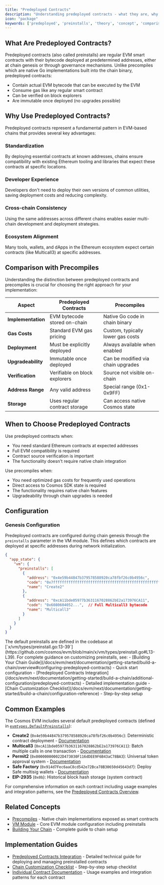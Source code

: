 ```yaml
---
title: "Predeployed Contracts"
description: "Understanding predeployed contracts - what they are, why they're used, and how they differ from precompiles"
icon: "package"
keywords: ['predeployed', 'preinstalls', 'theory', 'concept', 'comparison', 'precompiles']
---
```


## What Are Predeployed Contracts?

Predeployed contracts (also called preinstalls) are regular EVM smart contracts with their bytecode deployed at predetermined addresses, either at chain genesis or through governance mechanisms. Unlike precompiles which are native Go implementations built into the chain binary, predeployed contracts:

- Contain actual EVM bytecode that can be executed by the EVM
- Consume gas like any regular smart contract
- Can be verified on block explorers
- Are immutable once deployed (no upgrades possible)

## Why Use Predeployed Contracts?

Predeployed contracts represent a fundamental pattern in EVM-based chains that provides several key advantages:

### Standardization
By deploying essential contracts at known addresses, chains ensure compatibility with existing Ethereum tooling and libraries that expect these contracts at specific locations.

### Developer Experience
Developers don't need to deploy their own versions of common utilities, saving deployment costs and reducing complexity.

### Cross-chain Consistency
Using the same addresses across different chains enables easier multi-chain development and deployment strategies.

### Ecosystem Alignment
Many tools, wallets, and dApps in the Ethereum ecosystem expect certain contracts (like Multicall3) at specific addresses.

## Comparison with Precompiles

Understanding the distinction between predeployed contracts and precompiles is crucial for choosing the right approach for your implementation:

| Aspect | Predeployed Contracts | Precompiles |
|--------|----------------------|-------------|
| **Implementation** | EVM bytecode stored on-chain | Native Go code in chain binary |
| **Gas Costs** | Standard EVM gas pricing | Custom, typically lower gas costs |
| **Deployment** | Must be explicitly deployed | Always available when enabled |
| **Upgradeability** | Immutable once deployed | Can be modified via chain upgrades |
| **Verification** | Verifiable on block explorers | Source not visible on-chain |
| **Address Range** | Any valid address | Special range (0x1-0x9FF) |
| **Storage** | Uses regular contract storage | Can access native Cosmos state |

## When to Choose Predeployed Contracts

Use predeployed contracts when:
- You need standard Ethereum contracts at expected addresses
- Full EVM compatibility is required
- Contract source verification is important
- The functionality doesn't require native chain integration

Use precompiles when:
- You need optimized gas costs for frequently used operations
- Direct access to Cosmos SDK state is required
- The functionality requires native chain features
- Upgradeability through chain upgrades is needed

## Configuration

### Genesis Configuration

Predeployed contracts are configured during chain genesis through the `preinstalls` parameter in the VM module. This defines which contracts are deployed at specific addresses during network initialization.

```json "Genesis Preinstalls Configuration" expandable
{
  "app_state": {
    "vm": {
      "preinstalls": [
        {
          "address": "0x4e59b44847b379578588920ca78fbf26c0b4956c",
          "code": "0x7fffffffffffffffffffffffffffffffffffffffffffffffffffffffffffffffe03601600081602082378035828234f58015156039578182fd5b8082525050506014600cf3",
          "name": "Create2"
        },
        {
          "address": "0xcA11bde05977b3631167028862bE2a173976CA11",
          "code": "0x6080604052...",  // Full Multicall3 bytecode
          "name": "Multicall3"
        }
      ]
    }
  }
}
```

<Note>
The default preinstalls are defined in the codebase at [`x/vm/types/preinstall.go:13-39`](https://github.com/cosmos/evm/blob/main/x/vm/types/preinstall.go#L13-L39). For complete guidance on customizing preinstalls, see:
- [Building Your Chain Guide](/docs/evm/next/documentation/getting-started/build-a-chain/overview#configuring-predeployed-contracts) - Quick start configuration
- [Predeployed Contracts Integration](/docs/evm/next/documentation/getting-started/build-a-chain/additional-configuration/predeployed-contracts) - Detailed implementation guide
- [Chain Customization Checklist](/docs/evm/next/documentation/getting-started/build-a-chain/configuration-reference) - Step-by-step setup
</Note>

## Common Examples

The Cosmos EVM includes several default predeployed contracts (defined in [`evmtypes.DefaultPreinstalls`](https://github.com/cosmos/evm/blob/main/x/vm/types/preinstall.go#L13-L39)):

- **Create2** (`0x4e59b44847b379578588920ca78fbf26c0b4956c`): Deterministic contract deployment - [Documentation](/docs/evm/next/documentation/smart-contracts/predeployed-contracts/create2)
- **Multicall3** (`0xcA11bde05977b3631167028862bE2a173976CA11`): Batch multiple calls in one transaction - [Documentation](/docs/evm/next/documentation/smart-contracts/predeployed-contracts/multicall3)
- **Permit2** (`0x000000000022D473030F116dDEE9F6B43aC78BA3`): Universal token approval system - [Documentation](/docs/evm/next/documentation/smart-contracts/predeployed-contracts/permit2)
- **Safe Factory** (`0x914d7Fec6aaC8cd542e72Bca78B30650d45643d7`): Deploy Safe multisig wallets - [Documentation](/docs/evm/next/documentation/smart-contracts/predeployed-contracts/safe-factory)
- **EIP-2935** (`0x0b`): Historical block hash storage (system contract)

For comprehensive information on each contract including usage examples and integration patterns, see the [Predeployed Contracts Overview](/docs/evm/next/documentation/smart-contracts/predeployed-contracts/overview).

## Related Concepts

- [Precompiles](/docs/evm/next/documentation/smart-contracts/precompiles/overview) - Native chain implementations exposed as smart contracts
- [VM Module](/docs/evm/next/documentation/cosmos-sdk/modules/vm) - Core EVM module configuration including preinstalls
- [Building Your Chain](/docs/evm/next/documentation/getting-started/build-a-chain/overview) - Complete guide to chain setup

## Implementation Guides

- [Predeployed Contracts Integration](/docs/evm/next/documentation/getting-started/build-a-chain/additional-configuration/predeployed-contracts) - Detailed technical guide for deploying and managing preinstalled contracts
- [Chain Customization Checklist](/docs/evm/next/documentation/getting-started/build-a-chain/configuration-reference) - Step-by-step setup checklist
- [Individual Contract Documentation](/docs/evm/next/documentation/smart-contracts/predeployed-contracts/overview) - Usage examples and integration patterns for each contract